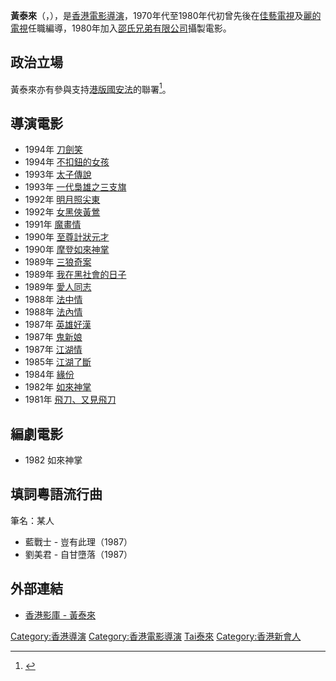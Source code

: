 {{藝人
| 姓名     = 黃泰來
| 類型     = 導演
| 圖片     = 
| 圖片尺寸 = 
| 圖片簡介 = 
| 原名     = 
| 羅馬拼音 = Wong Tai-Loi
| 英文名   = Taylor Wong
| 綽號     = 
| 其他藝名 = 
| 籍貫     = [[廣東|廣東]][[新會|新會]]
| 民族     = 
| 國籍     = {{CNHK}}
| 出生日期 = {{birth_year_and_age|1950}}
| 出生地點 = 
| 逝世日期 = 
| 逝世地點 = 
| 職業     = [[導演|導演]]
| 語言     = [[粵語|粵語]]
| 教育程度 = 
| 宗教信仰 = 
| 配偶     = {{marriage|[[劉美君|劉美君]]|1982|1992|reason=divorced}}
| 父母     = 父：黃堯（六十年代香港導演）
| 兒女     = 兒子（{{age|1984|6|1}}歲）<br>女兒（{{age|1989|5|1}}歲）
| 出身地   = {{HKG-1959}}
| 出道作   = 
| 出道日期 = 
| 代表作   = 《如來神掌》<br>《緣份》<br>《法中情》
| 活躍年代 = 1980年代 - 1990年代
| 網站     = 
| 相關團體 = 
| 獎項     = 
| IMDb    = 0939351
| 音樂專輯 = 
| 電影     = 
}}
'''黃泰來'''（'''{{lang|en|Taylor Wong Tai-Loi}}'''，{{bd|1950年||}}），是[[香港|香港]][[電影導演|電影導演]]，1970年代至1980年代初曾先後在[[佳藝電視|佳藝電視]]及[[麗的電視|麗的電視]]任職編導，1980年加入[[邵氏兄弟|邵氏兄弟有限公司]]攝製電影。

== 政治立場 ==
黃泰來亦有參與支持[[全國人民代表大會關於建立健全香港特別行政區維護國家安全的法律制度和執行機制的決定|港版國安法]]的聯署<ref>{{cite news |title=文藝界2600人聯署支持立法 |accessdate=2020-06-02 |work=文匯報 |date=2020-05-30}}</ref>。
== 導演電影 ==
* 1994年 [[刀劍笑|刀劍笑]]
* 1994年 [[不扣鈕的女孩|不扣鈕的女孩]]
* 1993年 [[太子傳說|太子傳說]]
* 1993年 [[一代梟雄之三支旗|一代梟雄之三支旗]]
* 1992年 [[明月照尖東|明月照尖東]]
* 1992年 [[女黑俠黃鶯|女黑俠黃鶯]]
* 1991年 [[魔畫情|魔畫情]]
* 1990年 [[至尊計狀元才|至尊計狀元才]]
* 1990年 [[摩登如來神掌|摩登如來神掌]]
* 1989年 [[三狼奇案|三狼奇案]]
* 1989年 [[我在黑社會的日子|我在黑社會的日子]]
* 1989年 [[愛人同志_(電影)|愛人同志]]
* 1988年 [[法中情|法中情]]
* 1988年 [[法內情|法內情]]
* 1987年 [[英雄好漢|英雄好漢]]
* 1987年 [[鬼新娘|鬼新娘]]
* 1987年 [[江湖情|江湖情]]
* 1985年 [[江湖了斷|江湖了斷]]
* 1984年 [[緣份_(電影)|緣份]]
* 1982年 [[如來神掌|如來神掌]]
* 1981年 [[飛刀、又見飛刀|飛刀、又見飛刀]]

==編劇電影==
* 1982 	如來神掌 

==填詞粵語流行曲==
筆名：某人
* 藍戰士 - 豈有此理（1987）
* 劉美君 - 自甘墮落（1987）

==外部連結== 
*[http://hkmdb.com/db/people/view.mhtml?id=4963&display_set=big5  香港影庫 - 黃泰來]

{{HK-enter-bio-stub}}

{{DEFAULTSORT:Huang黃泰來}}
[[Category:香港導演|Category:香港導演]]
[[Category:香港電影導演|Category:香港電影導演]]
[[Category:黃姓|Tai泰來]]
[[Category:香港新會人|Category:香港新會人]]